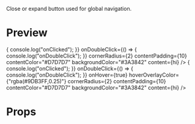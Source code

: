 
<Meta title="code-ui-token/based-token" />

Close or expand button used for global navigation.

# Preview

<Preview>
  <Story name="default">
    <BasedToken
      onClick={() => {
        console.log("onClicked");
      }}
      onDoubleClick={() => {
        console.log("onDoubleClick");
      }}
      cornerRadius={2}
      contentPadding={10}
      contentColor="#D7D7D7"
      backgroundColor="#3A3842"
      content={<span>hi</span>}
    />
  </Story>
  <Story name="onHover">
    <BasedToken
      onClick={() => {
        console.log("onClicked");
      }}
      onDoubleClick={() => {
        console.log("onDoubleClick");
      }}
      onHover={true}
      hoverOverlayColor={"rgba(#9DB3FF,0.25)"}
      cornerRadius={2}
      contentPadding={10}
      contentColor="#D7D7D7"
      backgroundColor="#3A3842"
      content={<span>hi</span>}
    />
  </Story>
</Preview>

# Props

<Props of={BasedToken} />
